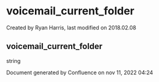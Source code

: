 
# voicemail_current_folder 

 Created by  Ryan Harris, last modified on 2018.02.08

## voicemail_current_folder

string

Document generated by Confluence on nov 11, 2022 04:24

